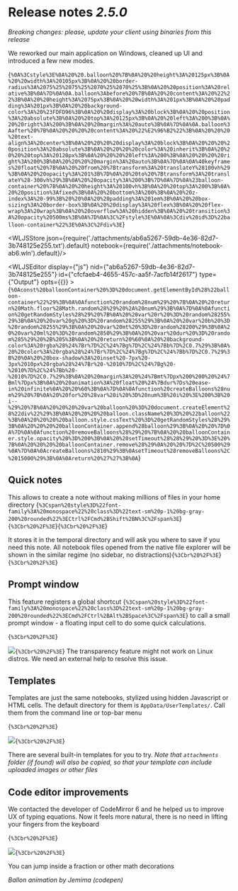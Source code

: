
# Release notes *2.5.0*
*Breaking changes: please, update your client using binaries from this release*

We reworked our main application on Windows, cleaned up UI and introduced a few new modes.

<!--truncate-->

<WLJSHTML>{`%0A%3Cstyle%3E%0A%20%20.balloon%20%7B%0A%20%20height%3A%20125px%3B%0A%20%20width%3A%20105px%3B%0A%20%20border-radius%3A%2075%25%2075%25%2070%25%2070%25%3B%0A%20%20position%3A%20relative%3B%0A%7D%0A%0A.balloon%3Abefore%20%7B%0A%20%20content%3A%20%22%22%3B%0A%20%20height%3A%2075px%3B%0A%20%20width%3A%201px%3B%0A%20%20padding%3A%201px%3B%0A%20%20background-color%3A%20%23FDFD96%3B%0A%20%20display%3A%20block%3B%0A%20%20position%3A%20absolute%3B%0A%20%20top%3A%20125px%3B%0A%20%20left%3A%200%3B%0A%20%20right%3A%200%3B%0A%20%20margin%3A%20auto%3B%0A%7D%0A%0A.balloon%3Aafter%20%7B%0A%20%20%20%20content%3A%20%22%E2%96%B2%22%3B%0A%20%20%20%20text-align%3A%20center%3B%0A%20%20%20%20display%3A%20block%3B%0A%20%20%20%20position%3A%20absolute%3B%0A%20%20%20%20color%3A%20inherit%3B%0A%20%20%20%20top%3A%20120px%3B%0A%20%20%20%20left%3A%200%3B%0A%20%20%20%20right%3A%200%3B%0A%20%20%20%20margin%3A%20auto%3B%0A%7D%0A%0A%40keyframes%20float%20%7B%0A%20%20from%20%7Btransform%3A%20translateY%28100vh%29%3B%0A%20%20opacity%3A%201%3B%7D%0A%20%20to%20%7Btransform%3A%20translateY%28-300vh%29%3B%0A%20%20opacity%3A%200%3B%7D%0A%7D%0A%23balloon-container%20%7B%0A%20%20height%3A%20100vh%3B%0A%20%20top%3A%200%3B%0A%20%20position%3Afixed%3B%0A%20%20bottom%3A%200%3B%0A%20%20z-index%3A%20-99%3B%20%20%0A%20%20padding%3A%201em%3B%0A%20%20box-sizing%3A%20border-box%3B%0A%20%20display%3A%20flex%3B%0A%20%20flex-wrap%3A%20wrap%3B%0A%20%20overflow%3A%20hidden%3B%0A%20%20transition%3A%20opacity%20500ms%3B%0A%7D%0A%3C%2Fstyle%3E%0A%0A%3Cdiv%20id%3D%22balloon-container%22%3E%0A%3C%2Fdiv%3E`}</WLJSHTML>




<WLJSStore json={require('./attachments/ab6a5267-59db-4e36-82d7-3b748125e255.txt').default} notebook={require('./attachments/notebook-ab6.wln').default}/>




<WLJSEditor display={"js"} nid={"ab6a5267-59db-4e36-82d7-3b748125e255"} id={"cfcfaeb4-4655-457c-aa5f-7acfb14f2617"} type={"Output"} opts={{}} >{`%0Aconst%20balloonContainer%20%3D%20document.getElementById%28%22balloon-container%22%29%3B%0A%0Afunction%20random%28num%29%20%7B%0A%20%20return%20Math.floor%28Math.random%28%29%20%2A%20num%29%3B%0A%7D%0A%0Afunction%20getRandomStyles%28%29%20%7B%0A%20%20var%20r%20%3D%20random%28255%29%3B%0A%20%20var%20g%20%3D%20random%28255%29%3B%0A%20%20var%20b%20%3D%20random%28255%29%3B%0A%20%20var%20mt%20%3D%20random%28200%29%3B%0A%20%20var%20ml%20%3D%20random%2850%29%3B%0A%20%20var%20dur%20%3D%20random%285%29%20%2B%205%3B%0A%20%20return%20%60%0A%20%20background-color%3A%20rgba%28%24%7Br%7D%2C%24%7Bg%7D%2C%24%7Bb%7D%2C0.7%29%3B%0A%20%20color%3A%20rgba%28%24%7Br%7D%2C%24%7Bg%7D%2C%24%7Bb%7D%2C0.7%29%3B%20%0A%20%20box-shadow%3A%20inset%20-7px%20-3px%2010px%20rgba%28%24%7Br%20-%2010%7D%2C%24%7Bg%20-%2010%7D%2C%24%7Bb%20-%2010%7D%2C0.7%29%3B%0A%20%20margin%3A%20%24%7Bmt%7Dpx%200%200%20%24%7Bml%7Dpx%3B%0A%20%20animation%3A%20float%20%24%7Bdur%7Ds%20ease-in%20infinite%0A%20%20%60%3B%0A%7D%0A%0Afunction%20createBalloons%28num%29%20%7B%0A%20%20for%20%28var%20i%20%3D%20num%3B%20i%20%3E%200%3B%20i--%29%20%7B%0A%20%20%20%20var%20balloon%20%3D%20document.createElement%28%22div%22%29%3B%0A%20%20%20%20balloon.className%20%3D%20%22balloon%22%3B%0A%20%20%20%20balloon.style.cssText%20%3D%20getRandomStyles%28%29%3B%0A%20%20%20%20balloonContainer.append%28balloon%29%3B%0A%20%20%7D%0A%7D%0A%0Afunction%20removeBalloons%28%29%20%7B%0A%20%20balloonContainer.style.opacity%20%3D%200%3B%0A%20%20setTimeout%28%28%29%20%3D%3E%20%7B%0A%20%20%20%20balloonContainer.remove%28%29%0A%20%20%7D%2C%20500%29%0A%7D%0A%0AcreateBalloons%2810%29%3B%0AsetTimeout%28removeBalloons%2C%2015000%29%3B%0A%0Areturn%20%27%27%3B%0A`}</WLJSEditor>


## Quick notes
This allows to create a note without making millions of files in your home directory <WLJSHTML>{`%3Cspan%20style%3D%22font-family%3A%20monospace%22%20class%3D%22text-sm%20p-1%20bg-gray-200%20rounded%22%3ECtrl%2FCmd%2BShift%2BN%3C%2Fspan%3E`}</WLJSHTML><WLJSHTML>{`%3Cbr%20%2F%3E`}</WLJSHTML><WLJSHTML>{`%3Cbr%20%2F%3E`}</WLJSHTML>

It stores it in the temporal directory and will ask you where to save if you need this note. All notebook files opened from the native file explorer will be shown in the similar regime (no sidebar, no distractions)<WLJSHTML>{`%3Cbr%20%2F%3E`}</WLJSHTML><WLJSHTML>{`%3Cbr%20%2F%3E`}</WLJSHTML>

## Prompt window
This feature registers a global shortcut <WLJSHTML>{`%3Cspan%20style%3D%22font-family%3A%20monospace%22%20class%3D%22text-sm%20p-1%20bg-gray-200%20rounded%22%3ECmd%2FCtrl%2BAlt%2BSpace%3C%2Fspan%3E`}</WLJSHTML> to call a small prompt window - a floating input cell to do some quick calculations.

<WLJSHTML>{`%3Cbr%20%2F%3E`}</WLJSHTML>

![](./attachments/Screenshot%202024-07-18%20at%2016.37.51.png)<WLJSHTML>{`%3Cbr%20%2F%3E`}</WLJSHTML>
The transparency feature might not work on Linux distros. We need an external help to resolve this issue.



## Templates
Templates are just the same notebooks, stylized using hidden Javascript or HTML cells. The default directory for them is `AppData/UserTemplates/`. Call them from the command line or top-bar menu

<WLJSHTML>{`%3Cbr%20%2F%3E`}</WLJSHTML>

![](./attachments/Screenshot%202024-07-18%20at%2016.45.40.png)<WLJSHTML>{`%3Cbr%20%2F%3E`}</WLJSHTML>

There are several built-in templates for you to try. *Note that `attachments` folder (if found) will also be copied, so that your template can include uploaded images or other files*


## Code editor improvements
We contacted the developer of CodeMirror 6 and he helped us to improve UX of typing equations. Now it feels more natural, there is no need in lifting your fingers from the keyboard

<WLJSHTML>{`%3Cbr%20%2F%3E`}</WLJSHTML>

![](./attachments/ezgif.com-math-1.gif)<WLJSHTML>{`%3Cbr%20%2F%3E`}</WLJSHTML>

You can jump inside a fraction or other math decorations


*Ballon animation by Jemima (codepen)*